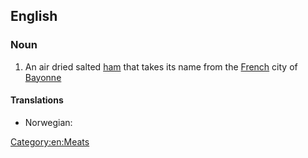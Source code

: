 ==English==

===Noun===
{{wikipedia}}
{{en-noun|sg=[[Bayonne]] [[ham]]}}

# An air dried salted [[ham]] that takes its name from the [[French]] city of [[Bayonne]]

====Translations====
{{trans-top|an air dried salted ham that takes its name from the French city of Bayonne}}
* Norwegian: {{t-|no|bayonneskinke|f}}
{{trans-mid}}
{{trans-bottom}}

[[Category:en:Meats]]